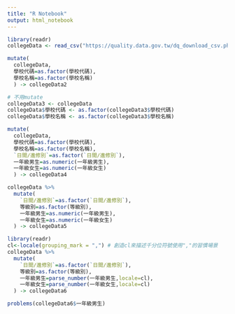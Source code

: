 ```yaml
---
title: "R Notebook"
output: html_notebook
---
```


```r
library(readr)
collegeData <- read_csv("https://quality.data.gov.tw/dq_download_csv.php?nid=6231&md5_url=dda8fca407131483c1d8cbf3d61cf793")
```

```r
mutate(
  collegeData,
  學校代碼=as.factor(學校代碼),
  學校名稱=as.factor(學校名稱)
  ) -> collegeData2
```

```r
# 不用mutate
collegeData3 <- collegeData
collegeData$學校代碼 <- as.factor(collegeData3$學校代碼)
collegeData$學校名稱 <- as.factor(collegeData3$學校名稱)
```

```r
mutate(
  collegeData,
  學校代碼=as.factor(學校代碼),
  學校名稱=as.factor(學校名稱),
  `日間∕進修別`=as.factor(`日間∕進修別`),
  一年級男生=as.numeric(一年級男生),
  一年級女生=as.numeric(一年級女生)
  ) -> collegeData4
```

```r
collegeData %>% 
  mutate(
    `日間∕進修別`=as.factor(`日間∕進修別`),
    等級別=as.factor(等級別),
    一年級男生=as.numeric(一年級男生),
    一年級女生=as.numeric(一年級女生)
  ) -> collegeData5
```

```r
library(readr)
cl<-locale(grouping_mark = ",") # 創造cl來描述千分位符號使用","的習慣場景
collegeData %>% 
  mutate(
    `日間∕進修別`=as.factor(`日間∕進修別`),
    等級別=as.factor(等級別),
    一年級男生=parse_number(一年級男生,locale=cl),
    一年級女生=parse_number(一年級女生,locale=cl)
  ) -> collegeData6
```

```r
problems(collegeData6$一年級男生)
```

